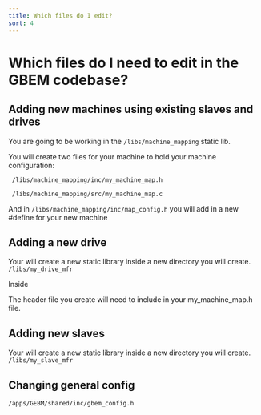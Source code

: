 ```yaml
---
title: Which files do I edit?
sort: 4
---
```


# Which files do I need to edit in the GBEM codebase?

## Adding new machines using existing slaves and drives

You are going to be working in the `/libs/machine_mapping` static lib.

You will create two files for your machine to hold your machine configuration:

` /libs/machine_mapping/inc/my_machine_map.h` 

` /libs/machine_mapping/src/my_machine_map.c`

And in `/libs/machine_mapping/inc/map_config.h` you will add in a new #define for your new machine 

## Adding a new drive

Your will create a new static library inside a new directory you will create. `/libs/my_drive_mfr`

Inside 

The header file you create will need to include in your my_machine_map.h file.

## Adding new slaves

Your will create a new static library inside a new directory you will create. `/libs/my_slave_mfr`

## Changing general config

`/apps/GEBM/shared/inc/gbem_config.h`

